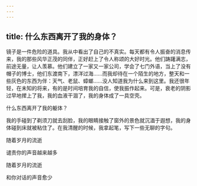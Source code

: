 ```yaml
---
---
---
```

title: 什么东西离开了我的身体？
---




镜子是一件危险的道具。我从中看出了自己的不真实。每天都有令人振奋的消息传来，我的那些风华正茂的同伴，正好赶上了令人称颂的大好时光。他们踌躇满志，前途无量，让人羡慕。他们建立了一家又一家公司，学会了七门外语，当上了没有帽子的博士，他们东渡南下，漂洋过海……而我却待在一个陌生的地方，整天和一些灰色的东西为伴：天气、老鼠、蟑螂……没人知道我为什么来到这里。我还很年轻，在未知的将来，有的是时间培育我的自信，使我振作起来。可是，衰老的阴影过早地撵上了我，我的血液干涸了，我的身体成了一具空壳。

什么东西离开了我的躯体？

我的手碰到了剃须刀就去刮脸，我的眼睛接触了窗外的景色就沉湎于遐想，我的身体碰到床就被粘住了。在我清醒的时候，我拿起笔，写下一些无聊的字句。

随着岁月的流逝

谴责你的声音越来越多

随着岁月的流逝

和你对话的声音愈少